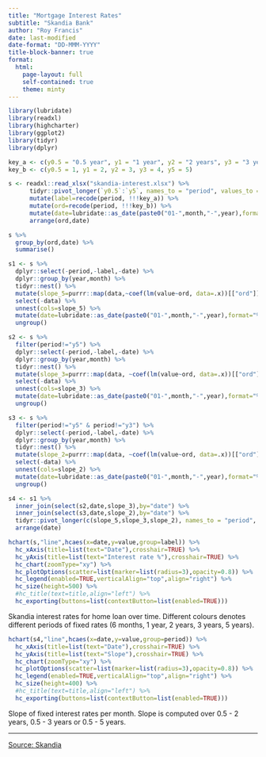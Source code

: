 ```yaml
---
title: "Mortgage Interest Rates"
subtitle: "Skandia Bank"
author: "Roy Francis"
date: last-modified
date-format: "DD-MMM-YYYY"
title-block-banner: true
format: 
  html:
    page-layout: full
    self-contained: true
    theme: minty
---
```


```r
library(lubridate)
library(readxl)
library(highcharter)
library(ggplot2)
library(tidyr)
library(dplyr)

key_a <- c(y0.5 = "0.5 year", y1 = "1 year", y2 = "2 years", y3 = "3 years", y5 = "5 years")
key_b <- c(y0.5 = 1, y1 = 2, y2 = 3, y3 = 4, y5 = 5)

s <- readxl::read_xlsx("skandia-interest.xlsx") %>%
      tidyr::pivot_longer(`y0.5`:`y5`, names_to = "period", values_to = "value") %>%
      mutate(label=recode(period, !!!key_a)) %>%
      mutate(ord=recode(period, !!!key_b)) %>%
      mutate(date=lubridate::as_date(paste0("01-",month,"-",year),format="%d-%b-%Y")) %>%
      arrange(ord,date)

s %>%
  group_by(ord,date) %>%
  summarise()

s1 <- s %>%
  dplyr::select(-period,-label,-date) %>%
  dplyr::group_by(year,month) %>%
  tidyr::nest() %>%
  mutate(slope_5=purrr::map(data,~coef(lm(value~ord, data=.x))[["ord"]])) %>%
  select(-data) %>%
  unnest(cols=slope_5) %>%
  mutate(date=lubridate::as_date(paste0("01-",month,"-",year),format="%d-%b-%Y")) %>%
  ungroup()

s2 <- s %>%
  filter(period!="y5") %>%
  dplyr::select(-period,-label,-date) %>%
  dplyr::group_by(year,month) %>%
  tidyr::nest() %>%
  mutate(slope_3=purrr::map(data, ~coef(lm(value~ord, data=.x))[["ord"]])) %>%
  select(-data) %>%
  unnest(cols=slope_3) %>%
  mutate(date=lubridate::as_date(paste0("01-",month,"-",year),format="%d-%b-%Y")) %>%
  ungroup()

s3 <- s %>%
  filter(period!="y5" & period!="y3") %>%
  dplyr::select(-period,-label,-date) %>%
  dplyr::group_by(year,month) %>%
  tidyr::nest() %>%
  mutate(slope_2=purrr::map(data, ~coef(lm(value~ord, data=.x))[["ord"]])) %>%
  select(-data) %>%
  unnest(cols=slope_2) %>%
  mutate(date=lubridate::as_date(paste0("01-",month,"-",year),format="%d-%b-%Y")) %>%
  ungroup()

s4 <- s1 %>%
  inner_join(select(s2,date,slope_3),by="date") %>%
  inner_join(select(s3,date,slope_2),by="date") %>%
  tidyr::pivot_longer(c(slope_5,slope_3,slope_2), names_to = "period", values_to = "value") %>%
  arrange(date)
```

```r
hchart(s,"line",hcaes(x=date,y=value,group=label)) %>%
  hc_xAxis(title=list(text="Date"),crosshair=TRUE) %>%
  hc_yAxis(title=list(text="Interest rate %"),crosshair=TRUE) %>%
  hc_chart(zoomType="xy") %>%
  hc_plotOptions(scatter=list(marker=list(radius=3),opacity=0.8)) %>%
  hc_legend(enabled=TRUE,verticalAlign="top",align="right") %>%
  hc_size(height=500) %>%
  #hc_title(text=title,align="left") %>%
  hc_exporting(buttons=list(contextButton=list(enabled=TRUE)))
```

Skandia interest rates for home loan over time. Different colours denotes different periods of fixed rates (6 months, 1 year, 2 years, 3 years, 5 years).

```r
hchart(s4,"line",hcaes(x=date,y=value,group=period)) %>%
  hc_xAxis(title=list(text="Date"),crosshair=TRUE) %>%
  hc_yAxis(title=list(text="Slope"),crosshair=TRUE) %>%
  hc_chart(zoomType="xy") %>%
  hc_plotOptions(scatter=list(marker=list(radius=3),opacity=0.8)) %>%
  hc_legend(enabled=TRUE,verticalAlign="top",align="right") %>%
  hc_size(height=400) %>%
  #hc_title(text=title,align="left") %>%
  hc_exporting(buttons=list(contextButton=list(enabled=TRUE)))
```

Slope of fixed interest rates per month. Slope is computed over 0.5 - 2 years, 0.5 - 3 years or 0.5 - 5 years.

---

[Source: Skandia](https://www.skandia.se/lana/bolan/bolanerantor/snittrantor/)

